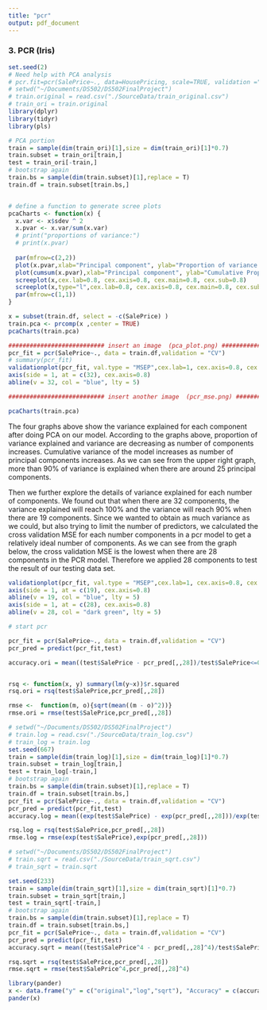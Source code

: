 ```yaml
---
title: "pcr"
output: pdf_document
---
```


### 3. PCR (Iris)

```r
set.seed(2)
# Need help with PCA analysis
# pcr.fit=pcr(SalePrice~., data=HousePricing, scale=TRUE, validation ="CV")
# setwd("~/Documents/DS502/DS502FinalProject")
# train.original = read.csv("./SourceData/train_original.csv")
# train_ori = train.original
library(dplyr)
library(tidyr)
library(pls)

# PCA portion
train = sample(dim(train_ori)[1],size = dim(train_ori)[1]*0.7)
train.subset = train_ori[train,]
test = train_ori[-train,]
# bootstrap again
train.bs = sample(dim(train.subset)[1],replace = T)
train.df = train.subset[train.bs,]


# define a function to generate scree plots
pcaCharts <- function(x) {
  x.var <- x$sdev ^ 2
  x.pvar <- x.var/sum(x.var)
  # print("proportions of variance:")
  # print(x.pvar)
  
  par(mfrow=c(2,2))
  plot(x.pvar,xlab="Principal component", ylab="Proportion of variance explained", ylim=c(0,1), type='b',cex.lab=1, cex.axis=1.5, cex.main=1.5, cex.sub=1.5)
  plot(cumsum(x.pvar),xlab="Principal component", ylab="Cumulative Proportion of variance explained", ylim=c(0,1), type='b',cex.lab=0.9, cex.axis=1.5, cex.main=1.5, cex.sub=1.5)
  screeplot(x,cex.lab=0.8, cex.axis=0.8, cex.main=0.8, cex.sub=0.8)
  screeplot(x,type="l",cex.lab=0.8, cex.axis=0.8, cex.main=0.8, cex.sub=0.8)
  par(mfrow=c(1,1))
}

x = subset(train.df, select = -c(SalePrice) )
train.pca <- prcomp(x ,center = TRUE)
pcaCharts(train.pca)

########################### insert an image  (pca_plot.png) #################################
pcr_fit = pcr(SalePrice~., data = train.df,validation = "CV")
# summary(pcr_fit)
validationplot(pcr_fit, val.type = "MSEP",cex.lab=1, cex.axis=0.8, cex.main=1.5, cex.sub=0.8)
axis(side = 1, at = c(32), cex.axis=0.8)
abline(v = 32, col = "blue", lty = 5)

########################### insert another image  (pcr_mse.png) #################################
```
```r
pcaCharts(train.pca)
```

\text The four graphs above show the variance explained for each component after doing PCA on our model. According to the graphs above, proportion of variance explained and variance are decreasing as number of components increases. Cumulative variance of the model increases as number of principal components increases. As we can see from the upper right graph, more than 90% of variance is explained when there are around 25 principal components. 

Then we further explore the details of variance explained for each number of components. We found out that when there are 32 components, the variance explained will reach 100% and the variance will reach 90% when there are 19 components. Since we wanted to obtain as much variance as we could, but also trying to limit the number of predictors, we calculated the cross validation MSE for each number components in a pcr model to get a relatively ideal number of components. As we can see from the graph below, the cross validation MSE is the lowest when there are 28 components in the PCR model. Therefore we applied 28 components to test the result of our testing data set. 

```r
validationplot(pcr_fit, val.type = "MSEP",cex.lab=1, cex.axis=0.8, cex.main=1.5, cex.sub=0.8)
axis(side = 1, at = c(19), cex.axis=0.8)
abline(v = 19, col = "blue", lty = 5)
axis(side = 1, at = c(28), cex.axis=0.8)
abline(v = 28, col = "dark green", lty = 5)
```

```r
# start pcr

pcr_fit = pcr(SalePrice~., data = train.df,validation = "CV")
pcr_pred = predict(pcr_fit,test)

accuracy.ori = mean((test$SalePrice - pcr_pred[,,28])/test$SalePrice<=0.2 & (test$SalePrice - pcr_pred[,,28])/test$SalePrice>=-0.05)


rsq <- function(x, y) summary(lm(y~x))$r.squared
rsq.ori = rsq(test$SalePrice,pcr_pred[,,28])

rmse <-  function(m, o){sqrt(mean((m - o)^2))}
rmse.ori = rmse(test$SalePrice,pcr_pred[,,28])


```

``` r
# setwd("~/Documents/DS502/DS502FinalProject")
# train.log = read.csv("./SourceData/train_log.csv")
# train_log = train.log
set.seed(667)
train = sample(dim(train_log)[1],size = dim(train_log)[1]*0.7)
train.subset = train_log[train,]
test = train_log[-train,]
# bootstrap again
train.bs = sample(dim(train.subset)[1],replace = T)
train.df = train.subset[train.bs,]
pcr_fit = pcr(SalePrice~., data = train.df,validation = "CV")
pcr_pred = predict(pcr_fit,test)
accuracy.log = mean((exp(test$SalePrice) - exp(pcr_pred[,,28]))/exp(test$SalePrice<=0.2) & (exp(test$SalePrice) - exp(pcr_pred[,,28]))/exp(test$SalePrice)>=-0.05)

rsq.log = rsq(test$SalePrice,pcr_pred[,,28])
rmse.log = rmse(exp(test$SalePrice),exp(pcr_pred[,,28]))

```

``` r
# setwd("~/Documents/DS502/DS502FinalProject")
# train.sqrt = read.csv("./SourceData/train_sqrt.csv")
# train_sqrt = train.sqrt

set.seed(233)
train = sample(dim(train_sqrt)[1],size = dim(train_sqrt)[1]*0.7)
train.subset = train_sqrt[train,]
test = train_sqrt[-train,]
# bootstrap again
train.bs = sample(dim(train.subset)[1],replace = T)
train.df = train.subset[train.bs,]
pcr_fit = pcr(SalePrice~., data = train.df,validation = "CV")
pcr_pred = predict(pcr_fit,test)
accuracy.sqrt = mean((test$SalePrice^4 - pcr_pred[,,28]^4)/test$SalePrice^4<=0.2 & (test$SalePrice^4 - pcr_pred[,,28]^4)/test$SalePrice^4>=-0.05)

rsq.sqrt = rsq(test$SalePrice,pcr_pred[,,28])
rmse.sqrt = rmse(test$SalePrice^4,pcr_pred[,,28]^4)
```

<!-- #### Cross Validation -->

``` r
library(pander)
x <- data.frame("y" = c("original","log","sqrt"), "Accuracy" = c(accuracy.ori,accuracy.log,accuracy.sqrt), "R2" = c(rsq.ori,rsq.log,rsq.sqrt),"RMSE" = c(rmse.ori,rmse.log,rmse.sqrt))
pander(x)

```
